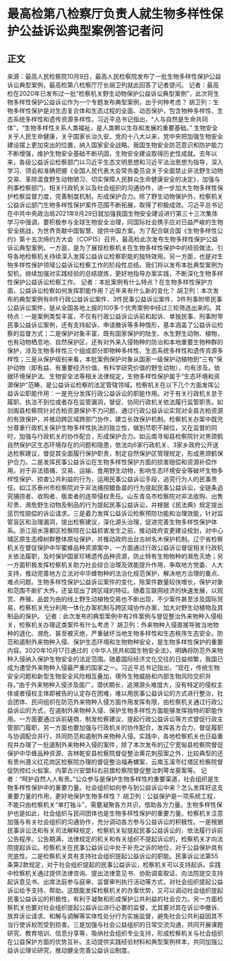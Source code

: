 # 最高检第八检察厅负责人就生物多样性保护公益诉讼典型案例答记者问
## 正文
来源：最高人民检察院10月9日，最高人民检察院发布了一批生物多样性保护公益诉讼典型案例，最高检第八检察厅厅长胡卫列就此回答了记者提问。 记者：最高检在2020年已发布过一批“检察机关野生动物保护公益诉讼典型案例”，此次将生物多样性保护公益诉讼作为一个专题发布典型案例，出于何种考虑？ 胡卫列：生物多样性保护是对生态复合体和生态过程的全面、动态保护，包含物种多样性、生态系统多样性和遗传资源多样性。习近平总书记指出，“人与自然是生命共同体”，“生物多样性关系人类福祉，是人类赖以生存和发展的重要基础。” 生物安全关乎人民生命健康，关乎国家长治久安。党的十八大以来，党中央把加强生物安全建设摆上更加突出的位置，纳入国家安全战略。我国生物安全防范意识和防护能力不断增强，维护生物安全基础不断巩固，生物安全建设取得历史性成就。去年以来，各级公益诉讼检察部门以习近平生态文明思想和习近平法治思想为指导，深入学习、领会和准确把握《全国人民代表大会常务委员会关于全面禁止非法野生动物交易、革除滥食野生动物陋习、切实保障人民群众生命健康安全的决定》，加强与刑事检察部门、相关行政机关以及社会组织的沟通协作，进一步加大生物多样性保护检察监督力度，完善制度机制，形成保护合力。除了野生动物保护外，检察机关公益诉讼部门生物多样性保护案件范围不断拓展，取得了积极成效。习近平总书记在中共中央政治局2021年9月29日就加强我国生物安全建设进行第三十三次集体学习中强调，要积极参与全球生物安全治理，同国际社会携手应对日益严峻的生物安全挑战，为世界贡献中国智慧、提供中国方案。为了配合联合国《生物多样性公约》第十五次缔约方大会（COP15）召开，最高检此次发布生物多样性保护公益诉讼典型案例，一方面，是为了展现检察机关在生物多样性保护中的经验做法，引导各地检察机关持续深入发挥公益诉讼检察职能的独特效用。另一方面，也是对生物多样性保护领域公益诉讼检察工作的阶段性总结。我们将以发布本批典型案例为契机，继续加强对实践经验的总结提炼，更好地指导办案实践，不断深化生物多样性保护公益诉讼检察工作。 记者：本批案例有什么特点？在生物多样性保护方面，公益诉讼检察如何发挥职能作用？近年来有什么新的变化？ 胡卫列：本次发布的典型案例有8件行政公益诉讼案件、3件民事公益诉讼案件、3件刑事附带民事公益诉讼案件，是从全国各地上报的100多个优秀案例中经过三轮筛选出来的。其特点：一是案例类型丰富，不仅有行政公益诉讼诉前和起诉、单独民事、刑事附带民事公益诉讼案例，还有支持起诉、申请撤诉等多种情形，基本涵盖了公益诉讼检察的监督方式；二是保护对象丰富，既有国家保护的陆生、水生野生动物、植物，也有动物栖息地、自然保护区，还有对外来入侵物种的防治和本地重要生物种群的保护，涉及生物多样性三个组成部分即物种多样性、生态系统多样性和遗传资源多样性；三是从保护级别来看，本批案例保护对象从国家一级保护动植物到“三有”保护动物（即有益、有重要经济价值，有科学研究价值的野生动物），均有涉及。依据环境保护法、生物安全法等相关法律规定，生物多样性保护属于“生态环境和资源保护”范畴，是公益诉讼检察的法定管辖领域。检察机关在以下几个方面发挥公益诉讼职能作用：一是充分发挥行政公益诉讼的职能作用。对于有关行政机关怠于履职、执法不到位或者存在监管漏洞，督促、协同行政机关依法履行监管职责。如剑阁县检察院针对古柏资源保护不力问题，通过行政公益诉讼实现对全县古柏资源的有效保护，并推动跨区域跨部门协作，建立长效保护机制。检察机关办案中既充分尊重行政机关保护生物多样性执法的独立性，做到尽职不越位，又在监督的同时，加强与行政机关的协作配合，形成保护合力。如云南寻甸县检察院针对黑颈鹤自然保护区生态环境存在的问题和隐患，依法向6家行政机关、3家乡政府公开送达检察建议，督促其全面履行保护职责，制定自然保护区管理规定，形成黑颈鹤保护合力。二是发挥民事公益诉讼在生物多样性保护方面的损害赔偿和资源补偿作用。对于非法猎捕、交易、运输、食用野生动物，影响生态环境安全等破坏生物多样性保护、损害公共利益的行为，运用民事公益诉讼手段，追究行为人的民事责任。如江苏泰州市检察院对于非法捕捞鳗鱼苗的行为提起民事公益诉讼，全链条追究捕捞者、收购者、贩卖者的连带侵权责任。山东青岛市检察院对非法收购、出售珍贵、濒危野生动物及制品的行为提起民事公益诉讼，并根据《民法典》规定提出惩罚性赔偿的诉讼请求。三是着力发挥公益诉讼检察预防功能和治理效能，针对监管盲区和治理漏洞，提出检察建议，深化源头治理，促进完善生物多样性保护体系。浙江丽水莲都区检察院在公益损害发生之前，推动政府变更建设规划，对中心城区原生态樟树群整体原址保护，并推动政府出台古树名木保护机制。辽宁省检察机关在督促保护中华蜜蜂品种资源案中，一方面通过行政公益诉讼督促相关行政机关依法履职，及时保护国家珍稀遗传品种资源，防止特有生物物种的濒危灭绝；另一方面积极发挥检察机关助力社会综合治理及效能提升作用，争取地方党委、人大支持，推动完善地方立法对中华蜂物种的法治化规范保护，解决地方治理的重点、难点问题。生物多样性保护公益诉讼案件的变化，除案件数量较快增长，保护对象和范围不断扩大外，还呈现出了跨区域的特征。随着互联网经济的快速发展，以观赏、养殖、品尝为由的线上野生动植物交易也不断出现，不少案件甚至涉及国际贸易，检察机关充分利用一体化办案机制与跨区域协作办案，加大对野生动植物及其制品的保护。 记者：此次发布的典型案例中有2件案例与督促整治外来物种入侵相关，检察机关办理这类案件有什么考虑？ 胡卫列：外来物种入侵直接导致当地物种的退化、濒危、甚至被灭绝，严重破坏当地生物多样性和生态秩序生态安全。防范和遏制外来物种入侵、保护生态环境和生物物种安全，是生物多样性保护的重要内容。2020年10月17日通过的《中华人民共和国生物安全法》，明确将防范外来物种入侵纳入保护生物安全的法定范围。随着国际经济文化交往的日益频繁，我国已成为遭受外来物种入侵最严重的国家之一。习近平总书记指出，“现在，传统生物安全问题和新型生物安全风险相互叠加，境外生物威胁和内部生物风险交织并存。”由于外来物种入侵涉及面广，潜伏期长，追溯源头难度大，没有特定的侵权主体或者侵权主体即被告的认定存在困难，难以用民事公益诉讼的方式进行整治，社会团体、民间组织在防范外来物种入侵方面作用发挥有限，由检察机关通过行政公益诉讼的方式，在遏制外来物种入侵、保护生物多样性方面能够发挥独特的职能作用。一方面要通过诉前磋商、制发检察建议、提起行政公益诉讼等方式督促行政主管部门履职，另一方面也要加强与行政机关的协作配合，发挥各方合力，督促履职与协调配合并行，共同防范和遏制外来物种入侵。实践中，各地检察机关也日益重视并办理了一批遏制外来物种入侵的案件，除了本次发布的辽宁宽甸县检察院督促保护中华蜂品种资源、吉林乾安县检察院督促整治黄花刺茄案之外，比较典型的还有贵州遵义红花岗区检察院办理的督促整治福寿螺案，云南玉溪市红塔区检察院督促防控红火蚁案、内蒙古兴安盟科右前旗检察院督促整治刺萼龙葵案等。 记者：“呵护自然人人有责。”公众参与是保护生物多样性的重要渠道，社会组织是生物多样性保护中的重要力量。社会组织如何参与到公益诉讼中来？怎么发挥好这支重要力量的作用，更好地保护生物多样性？ 胡卫列：公益保护是一项系统工程，不能只由检察机关“单打独斗”，需要凝聚各方共识，借助各方力量。生物多样性保护也是如此，社会组织与民间团体也是生物多样性保护的重要力量。检察机关注意加强与有关社会组织的沟通协作，充分调动各方参与公益诉讼的积极性。一是根据民事诉讼法和有关司法解释规定，检察机关拟提起民事公益诉讼的，依法履行诉前公告程序。公告期满，法律规定的机关和有关组织不提起诉讼的，检察机关才向法院提起诉讼。检察机关在民事公益诉讼中处于补充之诉的地位，对于公益保护具有兜底性。二是检察机关具有支持社会组织提起公益诉讼的职能。民事诉讼法第55条第2款规定，对于社会组织提起的民事公益诉讼，检察机关可以支持起诉。实践中检察机关通过提供法律咨询、提出法律意见书、协助调查取证、向法院提交支持起诉意见书、出席法庭参与庭审、监督审判执行活动等方式，对社会组织提起公益诉讼给予支持、帮助。这既能发挥检察机关的办案优势，又可以调动社会组织提起民事公益诉讼的积极性，有利于凝聚和形成保护公共利益的社会合力。另一方面检察机关也要对社会组织提起公益诉讼进行必要的监督，尤其要对其在诉讼中撤诉、放弃诉讼请求、和解与调解等实体性处分行为实施监督，避免社会公共利益因其不当行使诉权而受到损害。三是加强与社会公益组织的日常交流沟通，共同开展课题研究、教育培训、信息分享等，吸纳社会组织专业支持，形成检察机关与社会组织在公益保护方面的优势互补。主动提供实践经验材料和典型案例样本，共同加强公益诉讼理论研究，推动健全完善公益诉讼制度。